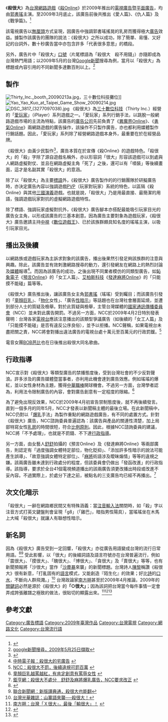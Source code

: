 《'''殺很大'''》為[[台灣|台灣]][[網路遊戲|網路遊戲]]《[[殺Online|殺Online]]》於2009年推出的[[電視廣告|電視廣告]]暨[[平面廣告|平面廣告]]，均由[[郭書瑤|郭書瑤]]主演。至2009年3月底止，該廣告前後共推出《愛人篇》、《仇人篇》及《戰爭篇》。<ref>{{Cite web |url=http://www.gamebase.com.tw/news/news_content.php?sno=85603240&news_category=7 |title=三十數位新聞稿 |access-date=2009-04-03 |archive-date=2009-12-04 |archive-url=https://web.archive.org/web/20091204020536/http://www.gamebase.com.tw/news/news_content.php?sno=85603240&news_category=7 |dead-url=no }}</ref>

該電視廣告以[[無厘頭|無厘頭]]方式呈現，因廣告中強調郭書瑤搖晃的乳房而獲得極大[[廣告|廣告]]效益。據製作該廣告的團隊的說法：《殺很大》之所以成功，除了簡單、易懂、又好記的台詞外，數十秒廣告當中亦包含許多「代表很多意思」的橋段。

另外，廣告片中「殺很大」[[口號|口號]]（片尾標語為「殺很大　殺不用錢」）亦隨即成為台灣熱門用語；以2009年5月的台灣[[Google新聞|Google新聞]]搜尋為例，當月以「殺很大」為標題或內容引用的不同新聞多達數百則以上。<ref>[http://news.google.com.tw/news?um=1&ned=tw&hl=zh-TW&as_q=%E6%AE%BA%E5%BE%88%E5%A4%A7&as_epq=&as_oq=&as_eq=&as_scoring=r&btnG=%E6%90%9C%E5%B0%8B&as_qdr=m&as_drrb=b&as_minm=5&as_mind=1&as_maxm=5&as_maxd=31&as_nsrc=&as_nloc=&as_occt=any google新聞搜尋，2009年5月25日擷取]</ref>

==製作==
[[File:Thirty_Inc._booth_20090213a.jpg|thumb]]，三十數位科技攤位]]
[[File:Yao_Yao_Kuo_at_Taipei_Game_Show_20090214.jpg|thumb]]
[[File:DSC_3817_(3277097038).jpg|thumb]]
《殺很大》為[[三十數位科技|三十數位科技]]（Thirty Inc.）經營的「[[愛玩家|愛玩家]]」（iPlayer）系列遊戲之一。「愛玩家」系列行銷手法，以跳脫一般網路遊戲市場的主流為特點，該廣告的[[廣告公司|廣告公司]]先前負責了《[[異魔界Online|異魔界Online]]》、《[[勇氣Online|勇氣Online]]》兩網路遊戲的廣告操作，該操作不只製作廣告，亦也都利用媒體製作行銷話題。因此，「愛玩家」系列除了經營網路遊戲本身外，最重要在於在經營品牌。

《殺很大》由黃少民製作<ref>{{cite news |title=「殺很大」催生者 遊戲行銷鬼才黃少民 |url=https://n.yam.com/Article/20121205336230 |language=zh-tw |author=高嘉甫 |publisher=蕃薯藤 |date=2012-12-05 |accessdate=2018-09-14 |archive-date=2018-09-14 |archive-url=https://web.archive.org/web/20180914132344/https://n.yam.com/Article/20121205336230 |dead-url=no }}</ref>，廣告本質在於宣傳《殺Online》的遊戲特色。「殺很大」的「殺」字除了源自遊戲名稱外，亦以形容詞「很大」形容該遊戲可以到處與人網路虛擬對仗、並且在網路虛擬主角「死了」之後，還可以有「噴裝」等後續畫面，這才是名副其實「殺很大」的意涵。

除了以「殺很大」為主要[[標語|標語]]外，《殺很大》廣告製作的的行銷團隊於研擬廣告時，亦決定廣告內容以強調遊戲[[玩家對戰|PVP]]（玩家對玩家）系統的特色，以區隔《殺Online》與其他[[三國|三國演義]]遊戲。也就是說，「殺很大」乃是用最直接、最簡潔的用語，強調遊戲玩家對抗的虛擬網路遊戲特性。

除了標語、強調玩家虛擬對抗外，《殺很大》廣告腳本亦搭配最能吸引玩家目光的廣告女主角，以形成該廣告的三基本創意。因為廣告主要對象為遊戲玩家，《殺很大》廣告邀請主持[[中視|中視]]《[[數位遊戲王|數位遊戲王]]》、已於該族群頗具知名度的瑤瑤主演，以吸引玩家目光。

==播出及後續==
以網路族或遊戲玩家為主訴求對象的該廣告，播出後果然引發足夠該族群的注意與興趣。除此，該廣告並有效刺激網路搜尋的動力，還引發網友在網路上的熱烈討論及[[媒體|媒體]]報導<ref>[http://tech.chinatimes.com/2007Cti/2007Cti-News/Inc/2007cti-news-Tech-inc/Tech-Content/0,4703,12050902+122009051400371,00.html 中時電子報：殺很大的宅廣告] {{webarchive|url=https://web.archive.org/web/20090517025152/http://tech.chinatimes.com/2007Cti/2007Cti-News/Inc/2007cti-news-Tech-inc/Tech-Content/0,4703,12050902+122009051400371,00.html |date=2009-05-17 }}</ref>。而因為該廣告的成功，之後出現不同業者模仿的同類型廣告，如[[鈊象電子|鈊象電子]]《[[預言Online|預言Online]]》的「女工人篇」、[[艾柏斯科技|艾柏斯科技]]《[[發達麻將Online|發達麻將Online]]》的「只能摸不能碰」篇等等。

《殺很大》廣告推出後，讓該廣告女主角[[郭書瑤|郭書瑤]]（瑤瑤）受到矚目；而該廣告引發的「[[童顏巨乳|童顏巨乳]]」、「[[物化|物化]]女性」、「廣告[[性暗示|性暗示]]」等話題也在台灣社會層面延燒，並遭到部分人士的質疑及檢舉。對於此質疑與檢舉，主管台灣媒體的[[國家通訊傳播委員會|國家通訊傳播委員會]]（NCC）並未對此廣告開罰。不過另一方面，NCC於2009年4月2日特別發表聲明：台灣各家[[電視台|電視台]]應該注意播出的該類型爭議廣告（如後續的「女工人篇」及「只能摸不能碰」是否有違反公序良俗），並予以拒播。NCC聲稱，如果電視台未盡把關之責，NCC將會對播出違法廣告的電視台處十萬元至百萬元的行政罰鍰。<ref>[http://news.cnyes.com/dspnewsS.asp?rno=4&fi=%5CNEWSBASE%5C20090402%5CWEB1130&vi=33537&sdt=20090323&edt=20090402&top=50&date=20090402&time=14:12:30&cls=index2_totalnews NCC：殺很大不罰，後續違規可罰百萬] {{Wayback|url=http://news.cnyes.com/dspnewsS.asp?rno=4&fi=%5CNEWSBASE%5C20090402%5CWEB1130&vi=33537&sdt=20090323&edt=20090402&top=50&date=20090402&time=14:12:30&cls=index2_totalnews |date=20090601231931 }}</ref>

電音女團[[BOB芭比|BOB芭比]]也在日後推出殺很大同名歌曲。

==行政指導==
NCC宣示對《殺很大》等類型廣告的禁播態度後，受到台灣社會的不少反對聲浪。許多涉及的廣告媒體暨當事者，亦利用此機會達到廣告效應。例如瑤瑤的爆紅，並以女性身材為主題，獲得[[中華職棒|中華職棒]]開球機會。不過另一方面，台灣學者認為，利用法令限制廣告的內容，會對廣告創意有一定程度的限縮。<ref>[http://news.sina.com.tw/article/20090402/1562298.html 童顏巨乳越罵越紅，有肯定創意有罵辱女性] {{webarchive|url=https://web.archive.org/web/20090413183325/http://news.sina.com.tw/article/20090402/1562298.html |date=2009-04-13 }}</ref>

為了避免出現反效果，NCC於2009年4月初宣告禁制態度後，就不再後續發言。直到一個多月的同年5月，NCC才發表以新聞稿主體的最後立場。在此新聞稿中，NCC仍對以「[[爆乳|爆乳]]手法」為製作重點的網路遊戲廣告，有不同的處置方式。針對《殺很大》廣告，NCC諮詢委員普遍認為：該廣告與產品的關連性清楚，加上局部特寫女性[[乳房|乳房]]的時間很短，符合[[比例原則|比例原則]]。因此，根據NCC諮詢委員的建議，NCC將「不予處理」，也就是不罰錢、不下達[[行政指導|行政指導]]。

另一方面，由女藝人[[舒舒|舒舒]]拍攝的《預言Online》及《發達麻將Online》等兩部廣告，則認定有「過度強調女體特定部位，物化貶抑」、「添加許多性暗示的說法可能產生誤導」、「故意強調女體特定部位」、「[[麻將|麻將]]術語涉及曖昧煽情」等等的違規之嫌。該兩廣告雖未達到行政處分的程度，但該委員會仍做出「發函改進」的行政指導。該指導，要求於全台41個電視頻道播出的該兩廣告須更改播出時段或改進不妥內容。不過實際上，於處分下達之前，被點名的三支廣告均已經不再播出。<ref>[http://news.cnyes.com/dspnewsS.asp?rno=3&fi=%5CNEWSBASE%5C20090506%5CWEB3442&vi=33988&sdt=20090504&edt=20090506&top=50&date=20090506&time=19:39:08&cls=index1_totalnews 鉅亨網：殺很大不處分　舒舒及麻將爆乳廣告，NCC要求改正] {{Wayback|url=http://news.cnyes.com/dspnewsS.asp?rno=3&fi=%5CNEWSBASE%5C20090506%5CWEB3442&vi=33988&sdt=20090504&edt=20090506&top=50&date=20090506&time=19:39:08&cls=index1_totalnews |date=20100112081137 }}</ref>

==次文化暗示==
「殺很大」一辭在網路鄉民間又有特殊涵義：當[[注音輸入法|注音輸入法]]關閉時，如「殺」字以注音方式打英文鍵盤則會呈現「g8」（「雞巴」，暗指男性陽具），當瑤瑤坐在木馬上大喊「殺很大」就讓人有聯想性暗示。

==新名詞==
因為《殺很大》廣告受到一定回響，「殺很大」亦從廣告用語變成台灣的流行日常用語。<ref>{{Cite web |url=http://mag.udn.com/mag/newsstand/storypage.jsp?f_ART_ID=188747 |title=殺很大廣告詞蔓延；童顏巨乳招誰惹誰 |access-date=2009-05-25 |archive-date=2009-04-14 |archive-url=https://web.archive.org/web/20090414093314/http://mag.udn.com/mag/newsstand/storypage.jsp?f_ART_ID=188747 |dead-url=no }}</ref><ref>[http://mag.udn.com/mag/digital/storypage.jsp?f_MAIN_ID=320&f_SUB_ID=2942&f_ART_ID=195191 聯合新聞網：新版譯典通，殺很大也能翻]</ref> 受此影響，以「很大」的後綴詞語及語言符號亦在台灣普遍流行，例如「震很大」、「摸很大」、「醜很大」、「博很大」、「貪很大」及「賣很大」等等，也有新聞預報將「沙很大」當作「[[沙塵暴|沙塵暴]]來襲」的新聞標題。台灣詩人[[陳黎|陳黎]]稱讚《殺很大》很有新意，「打亂固有的[[語言|語言]]模式，又能創造『陌生化』的效果；好比[[詩|詩]]的[[口水|口水]]，不斷向人群飛濺。」<ref>[http://mag.udn.com/mag/newsstand/storypage.jsp?f_MAIN_ID=76&f_SUB_ID=984&f_ART_ID=198519 台灣光華雜誌：山寨語來襲──殺很大！]</ref> 台灣政論家[[南方朔|南方朔]]甚至於2009年4月推論，2009年的[[關鍵詞|關鍵詞]]必然是源於《殺很大》的'''「○很大」'''；因為該詞把台灣當今每件事情一定會弄成誇張離譜之極致的做法，很貼切的顯露出來。<ref>[http://www.cw.com.tw/article/index.jsp?id=37377 南方朔：台灣「Ｘ很大」，最後「輸很大」！] {{webarchive|url=https://web.archive.org/web/20090418152405/http://www.cw.com.tw/article/index.jsp?id=37377 |date=2009-04-18 }}</ref><ref>{{Cite web |url=http://big5.china.com.cn/overseas/txt/2009-04/13/content_17597935.htm |title=明報：台灣09年關鍵詞 |access-date=2009-05-25 |archive-date=2015-09-24 |archive-url=https://web.archive.org/web/20150924185918/http://big5.china.com.cn/overseas/txt/2009-04/13/content_17597935.htm |dead-url=no }}</ref><ref>{{Cite web |url=http://www.ttv.com.tw/098/04/0980426/09804269064301I.htm |title=台視新聞：沙很大！史上最強沙塵襲台 |access-date=2009-05-26 |archive-date=2009-06-01 |archive-url=https://web.archive.org/web/20090601225754/http://www.ttv.com.tw/098/04/0980426/09804269064301I.htm |dead-url=yes }}</ref>

==參考文獻==
{{Reflist}}

[[Category:廣告標語|Category:廣告標語]]
[[Category:2009年臺灣作品|Category:2009年臺灣作品]]
[[Category:台灣電視|Category:台灣電視]]

[[Category:網路文化|Category:網路文化]]
[[Category:台灣流行語|Category:台灣流行語]]